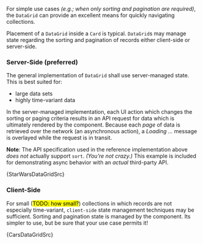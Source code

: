 
For simple use cases _(e.g.; when only sorting and pagination are required)_, the `DataGrid` can provide an excellent means for quickly navigating collections.

Placement of a `DataGrid` inside a <Link to="/components/cards">`Card`</Link> is typical. `DataGrid`s may manage state regarding the sorting and pagination of records either client-side or server-side.

### Server-Side (preferred)

The general implementation of `DataGrid` shall use server-managed state. This is best suited for:

 * large data sets
 * highly time-variant data

In the server-managed implementation, each UI action which changes the sorting or paging criteria results in an API request for data which is ultimately rendered by the component. Because each _page_ of data is retrieved over the network (an asynchronous action), a _Loading ..._ message is overlayed while the request is in transit.

<StarWarsDataGrid />

<Alert color="info"><strong>Note</strong>: The API specification used in the reference implementation above <em>does not</em> actually support <code>sort</code>. <em>(You're not crazy.)</em> This example is included for demonstrating async behavior with an <em>actual</em> third-party API.</Alert>

<SyntaxHighlighter language="jsx" style={xonokai}>
{StarWarsDataGridSrc}
</SyntaxHighlighter>

### Client-Side

For small (<mark>TODO: how small?</mark>) collections in which records are not especially time-variant, `client-side` state management techniques may be sufficient. Sorting and pagination state is managed by the component. Its simpler to use, but be sure that your use case permits it!

<CarsDataGrid />

<SyntaxHighlighter language="jsx" style={xonokai}>
{CarsDataGridSrc}
</SyntaxHighlighter>
